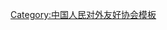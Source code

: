 {{Navbox
| name   = 中国人民对外友好协会第七届全国理事会
| title  = [[中国人民对外友好协会]]第七届全国理事会
| above  = 1998年5月－2002年5月
| bodyclass = hlist
| group1 = 会长
| list1  = [[齐怀远]]{{to}}[[陈昊苏]]
| group2 = 副会长
| list2  = 
| group3 = 秘书长
| list3  = 
| group4 = 顾问
| list4  = 
* [[王光英]]
* [[布赫|布　赫]]
* [[吴阶平]]
* [[周光召]]
* [[司马义·艾买提]]
* [[宋健|宋　健]]
* [[钱正英]]
* [[朱光亚]]
* [[姬鹏飞|{{Box|姬鹏飞}}]]
* [[赛福鼎·艾则孜]]
* [[楊靜仁|{{Box|杨静仁}}]]
| group5 = 
| list5  = 
| group6 = 
| list6  = 
| below  = 标注：{{Box|任内逝世}}
}}<noinclude>
{{collapsible option}}
[[Category:中国人民对外友好协会模板]]
</noinclude>